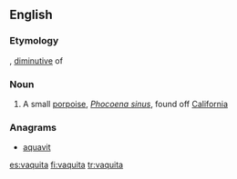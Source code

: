 ==English==

===Etymology===
{{etyl|es|en}} {{term|vaquita||little cow|lang=es}}, [[diminutive]] of {{term|vaca|lang=es||cow}}

===Noun===
{{wikipedia}}
{{en-noun}}

# A small [[porpoise]], ''[[Phocoena sinus]]'', found off [[California]]

===Anagrams===
* [[aquavit#English|aquavit]]

[[es:vaquita]]
[[fi:vaquita]]
[[tr:vaquita]]